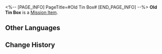 <%-- [PAGE_INFO]
PageTitle=#Old Tin Box#
[END_PAGE_INFO] --%>
{{Item Infobox
|id          = 140183
|image       = Item Old Tin Box.png{{subst:void|<!--$UPLOAD:<<SpriteOutput/ItemFigures/140041.png>-<Item Old Tin Box.png>-<Item Icons>>-->}}
|type        = Mission Item
|invCategory = Missions
|rarity      = 3
|effect      = 
|description = A rather artsy tin box sitting there silently like a book.<br />''"Please put this tin box on sale on the shelf on the second row to the right of Spare Time Book Shop's door..."''
}}
'''Old Tin Box''' is a [[Mission Item]].

==Other Languages==
{{Other Languages
|en   = Old Tin Box
|zhs  = 陈旧的铁盒
|zht  = 陳舊的鐵盒
|ja   = 古い鉄の箱
|ko   = 낡은 철제 상자
|es   = Caja metálica antigua
|fr   = Boîte en étain ancienne
|ru   = Старая шкатулка
|th   = กล่องเหล็กเก่าๆ
|vi   = Hộp Sắt Cũ Kỹ
|de   = Alte Blechkiste
|id   = Kotak Besi Tua
|pt   = Caixa de Lata Antiga
}}

==Change History==
{{Change History|1.0}}